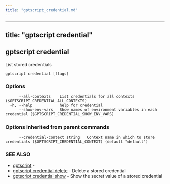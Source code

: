```yaml
---
title: "gptscript_credential.md"
---
```


---
title: "gptscript credential"
---
## gptscript credential

List stored credentials

```
gptscript credential [flags]
```

### Options

```
      --all-contexts    List credentials for all contexts ($GPTSCRIPT_CREDENTIAL_ALL_CONTEXTS)
  -h, --help            help for credential
      --show-env-vars   Show names of environment variables in each credential ($GPTSCRIPT_CREDENTIAL_SHOW_ENV_VARS)
```

### Options inherited from parent commands

```
      --credential-context string   Context name in which to store credentials ($GPTSCRIPT_CREDENTIAL_CONTEXT) (default "default")
```

### SEE ALSO

* [gptscript](gptscript.md)	 - 
* [gptscript credential delete](gptscript_credential_delete.md)	 - Delete a stored credential
* [gptscript credential show](gptscript_credential_show.md)	 - Show the secret value of a stored credential


